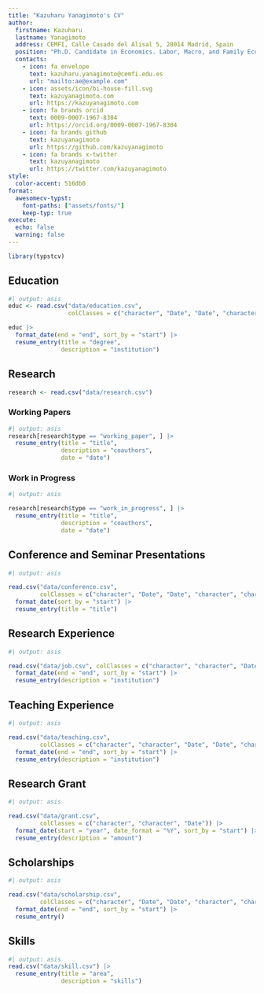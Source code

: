 ```yaml
---
title: "Kazuharu Yanagimoto's CV"
author:
  firstname: Kazuharu
  lastname: Yanagimoto
  address: CEMFI, Calle Casado del Alisal 5, 28014 Madrid, Spain
  position: "Ph.D. Candidate in Economics. Labor, Macro, and Family Economics."
  contacts:
    - icon: fa envelope
      text: kazuharu.yanagimoto@cemfi.edu.es
      url: "mailto:ae@example.com"
    - icon: assets/icon/bi-house-fill.svg
      text: kazuyanagimoto.com
      url: https://kazuyanagimoto.com
    - icon: fa brands orcid
      text: 0009-0007-1967-8304
      url: https://orcid.org/0009-0007-1967-8304
    - icon: fa brands github
      text: kazuyanagimoto
      url: https://github.com/kazuyanagimoto
    - icon: fa brands x-twitter
      text: kazuyanagimoto
      url: https://twitter.com/kazuyanagimoto
style:
  color-accent: 516db0  
format:
  awesomecv-typst:
    font-paths: ["assets/fonts/"]
    keep-typ: true
execute: 
  echo: false
  warning: false
---
```


```r
library(typstcv)
```


## Education

```r
#| output: asis
educ <- read.csv("data/education.csv",
                 colClasses = c("character", "Date", "Date", "character", "character"))

educ |>
  format_date(end = "end", sort_by = "start") |>
  resume_entry(title = "degree",
               description = "institution")
```

## Research

```r
research <- read.csv("data/research.csv")
```

### Working Papers

```r
#| output: asis
research[research$type == "working_paper", ] |>
  resume_entry(title = "title",
               description = "coauthors",
               date = "date")
```

### Work in Progress

```r
#| output: asis

research[research$type == "work_in_progress", ] |>
  resume_entry(title = "title",
               description = "coauthors",
               date = "date")
```

## Conference and Seminar Presentations

```r
#| output: asis

read.csv("data/conference.csv",
         colClasses = c("character", "Date", "Date", "character", "character")) |>
  format_date(sort_by = "start") |>
  resume_entry(title = "title")
```

## Research Experience

```r
#| output: asis

read.csv("data/job.csv", colClasses = c("character", "character", "Date", "Date", "character")) |>
  format_date(end = "end", sort_by = "start") |>
  resume_entry(description = "institution")
```

## Teaching Experience

```r
#| output: asis

read.csv("data/teaching.csv",
         colClasses = c("character", "character", "Date", "Date", "character")) |>
  format_date(end = "end", sort_by = "start") |>
  resume_entry(description = "institution")
```

## Research Grant

```r
#| output: asis

read.csv("data/grant.csv",
         colClasses = c("character", "character", "Date")) |>
  format_date(start = "year", date_format = "%Y", sort_by = "start") |>
  resume_entry(description = "amount")
```


## Scholarships

```r
#| output: asis

read.csv("data/scholarship.csv",
         colClasses = c("character", "Date", "Date", "character", "character"))  |>
  format_date(end = "end", sort_by = "start") |>
  resume_entry()
```


## Skills

```r
#| output: asis
read.csv("data/skill.csv") |>
  resume_entry(title = "area",
               description = "skills")
```
